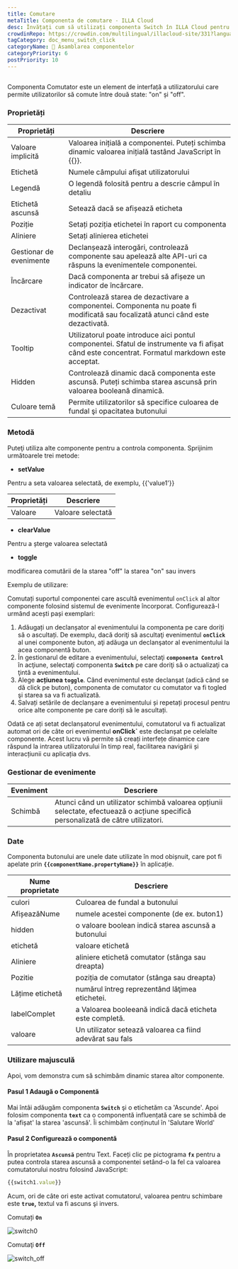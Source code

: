 ```yaml
---
title: Comutare
metaTitle: Componenta de comutare - ILLA Cloud
desc: Învățați cum să utilizați componenta Switch în ILLA Cloud pentru a crea o interfață de utilizator care permite utilizatorilor să comute între două opțiuni. Vezi exemple și proprietăți pentru Switch.
crowdinRepo: https://crowdin.com/multilingual/illacloud-site/331?languages=ro&filter=basic&value=0
tagCategory: doc_menu_switch_click
categoryName: 🧬 Asamblarea componentelor
categoryPriority: 6
postPriority: 10
---
```


## <h2 hidden>Ce este Comutatorul?</h2>

Componenta Comutator este un element de interfață a utilizatorului care permite utilizatorilor să comute între două state: "on" și "off".

### Proprietăți

| Proprietăți             | Descriere                                                                                                                                       |
| ----------------------- | ----------------------------------------------------------------------------------------------------------------------------------------------- |
| Valoare implicită       | Valoarea inițială a componentei. Puteți schimba dinamic valoarea inițială tastând JavaScript în {{}}.                                           |
| Etichetă                | Numele câmpului afişat utilizatorului                                                                                                           |
| Legendă                 | O legendă folosită pentru a descrie câmpul în detaliu                                                                                           |
| Etichetă ascunsă        | Setează dacă se afișează eticheta                                                                                                               |
| Poziție                 | Setați poziția etichetei în raport cu componenta                                                                                                |
| Aliniere                | Setați alinierea etichetei                                                                                                                      |
| Gestionar de evenimente | Declanșează interogări, controlează componente sau apelează alte API-uri ca răspuns la evenimentele componentei.                                |
| Încărcare               | Dacă componenta ar trebui să afișeze un indicator de încărcare.                                                                                 |
| Dezactivat              | Controlează starea de dezactivare a componentei. Componenta nu poate fi modificată sau focalizată atunci când este dezactivată.                 |
| Tooltip                 | Utilizatorul poate introduce aici pontul componentei. Sfatul de instrumente va fi afișat când este concentrat. Formatul markdown este acceptat. |
| Hidden                  | Controlează dinamic dacă componenta este ascunsă. Puteți schimba starea ascunsă prin valoarea booleană dinamică.                                |
| Culoare temă            | Permite utilizatorilor să specifice culoarea de fundal şi opacitatea butonului                                                                  |

### Metodă

Puteţi utiliza alte componente pentru a controla componenta. Sprijinim următoarele trei metode:

-   **setValue**

Pentru a seta valoarea selectată, de exemplu, {{'value1'}}

| Proprietăți | Descriere         |
| ----------- | ----------------- |
| Valoare     | Valoare selectată |

-   **clearValue**

Pentru a șterge valoarea selectată

-   **toggle**

modificarea comutării de la starea "off" la starea "on" sau invers

Exemplu de utilizare:

Comutați suportul componentei care ascultă evenimentul `onClick` al altor componente folosind sistemul de evenimente încorporat. Configurează-l urmând acești pași exemplari:

1.  Adăugați un declanșator al evenimentului la componenta pe care doriți să o ascultați. De exemplu, dacă doriţi să ascultaţi evenimentul **`onClick`** al unei componente buton, aţi adăuga un declanşator al evenimentului la acea componentă buton.
2.  În gestionarul de editare a evenimentului, selectaţi **`componenta Control `** în acţiune, selectaţi componenta **`Switch`** pe care doriţi să o actualizaţi ca ţintă a evenimentului.
3.  Alege **acțiunea `toggle`**. Când evenimentul este declanşat (adică când se dă click pe buton), componenta de comutator cu comutator va fi togled şi starea sa va fi actualizată.
4.  Salvați setările de declanșare a evenimentului și repetați procesul pentru orice alte componente pe care doriți să le ascultați.

Odată ce ați setat declanșatorul evenimentului, comutatorul va fi actualizat automat ori de câte ori evenimentul **onClick\`** este declanșat pe celelalte componente. Acest lucru vă permite să creați interfețe dinamice care răspund la intrarea utilizatorului în timp real, facilitarea navigării și interacțiunii cu aplicația dvs.

### Gestionar de evenimente

| Eveniment | Descriere                                                                                                                         |
| --------- | --------------------------------------------------------------------------------------------------------------------------------- |
| Schimbă   | Atunci când un utilizator schimbă valoarea opțiunii selectate, efectuează o acțiune specifică personalizată de către utilizatori. |

### Date

Componenta butonului are unele date utilizate în mod obișnuit, care pot fi apelate prin **`{{componentName.propertyName}}`** în aplicație.

| Nume proprietate | Descriere                                                  |
| ---------------- | ---------------------------------------------------------- |
| culori           | Culoarea de fundal a butonului                             |
| AfișeazăNume     | numele acestei componente (de ex. buton1)                  |
| hidden           | o valoare boolean indică starea ascunsă a butonului        |
| etichetă         | valoare etichetă                                           |
| Aliniere         | aliniere etichetă comutator (stânga sau dreapta)           |
| Pozitie          | poziția de comutator (stânga sau dreapta)                  |
| Lățime etichetă  | numărul întreg reprezentând lăţimea etichetei.             |
| labelComplet     | a Valoarea booleeană indică dacă eticheta este completă.   |
| valoare          | Un utilizator setează valoarea ca fiind adevărat sau fals  |

### Utilizare majusculă

Apoi, vom demonstra cum să schimbăm dinamic starea altor componente. 

#### Pasul 1 Adaugă o Componentă

Mai întâi adăugăm componenta **`Switch`** şi o etichetăm ca 'Ascunde'. Apoi folosim componenta **`text`** ca o componentă influențată care se schimbă de la 'afișat' la starea 'ascunsă'. Îi schimbăm conținutul în 'Salutare World' 

#### Pasul 2 Configurează o componentă

În proprietatea **`Ascunsă`** pentru Text. Faceți clic pe pictograma **`fx`** pentru a putea controla starea ascunsă a componentei setând-o la fel ca valoarea comutatorului nostru folosind JavaScript:

```jsx
{{switch1.value}}
```

Acum, ori de câte ori este activat comutatorul, valoarea pentru schimbare este **`true`,** textul va fi ascuns şi invers.

Comutați **`On`** 

![switch0](https://cdn.illacloud.com/official-website/img/docs/switch0.png)

Comutaţi **`Off`**

![switch_off](https://cdn.illacloud.com/official-website/img/docs/switch_off.png)

